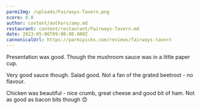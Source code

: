 ```yaml
---
parmiImg: /uploads/Fairways-Tavern.png
score: 6.8
author: content/authors/amy.md
restaurant: content/restaurant/Fairways-Tavern.md
date: 2023-05-06T09:00:00.000Z
cannonicalUrl: https://parmipicks.com/reviews/fairways-tavern
---
```


Presentation was good. Though the mushroom sauce was in a little paper cup.

Very good sauce though. Salad good. Not a fan of the grated beetroot - no flavour.

Chicken was beautiful - nice crumb, great cheese and good bit of ham. Not as good as bacon bits though 😊
